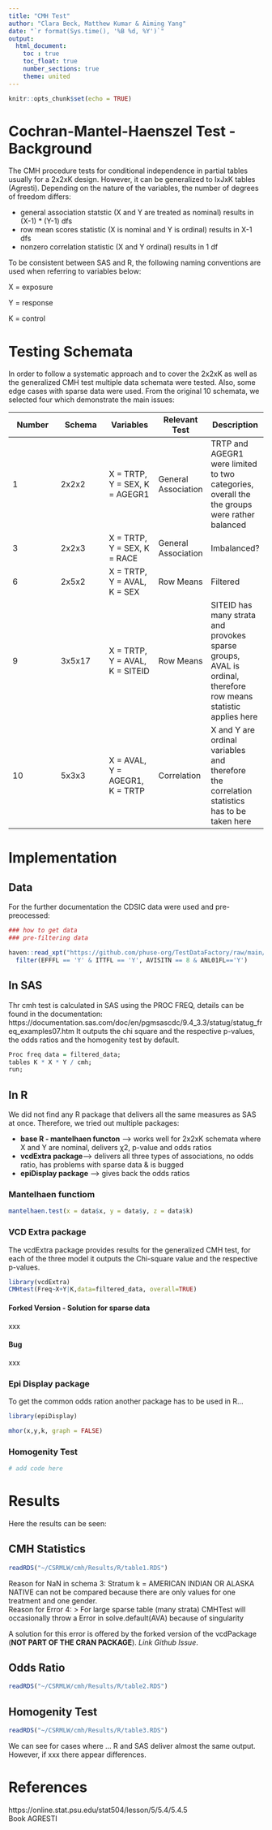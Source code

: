 ```yaml
---
title: "CMH Test"
author: "Clara Beck, Matthew Kumar & Aiming Yang"
date: "`r format(Sys.time(), '%B %d, %Y')`"
output: 
  html_document:
    toc : true
    toc_float: true
    number_sections: true
    theme: united
---
```


```r
knitr::opts_chunk$set(echo = TRUE)
```

# Cochran-Mantel-Haenszel Test - Background

The CMH procedure tests for conditional independence in partial tables usually for a 2x2xK design. However, it can be generalized to IxJxK tables (Agresti). Depending on the nature of the variables, the number of degrees of freedom differs: 

- general association statstic (X and Y are treated as nominal) results in (X-1) * (Y-1) dfs
- row mean scores statistic (X is nominal and Y is ordinal) results in X-1 dfs
- nonzero correlation statistic (X and Y ordinal) results in 1 df

To be consistent between SAS and R, the following naming conventions are used when referring to variables below: 

X = exposure 

Y = response 

K = control 


# Testing Schemata

In order to follow a systematic approach and to cover the 2x2xK as well as the generalized CMH test multiple data schemata were tested. Also, some edge cases with sparse data were used. From the original 10 schemata, we selected four which demonstrate the main issues: 

| Number  | Schema |  Variables | Relevant Test | Description |   
|---|---|---|---|---|
|  1 | 2x2x2   | X = TRTP, Y = SEX, K = AGEGR1  | General Association | TRTP and AGEGR1 were limited to two categories, overall the the groups were rather balanced |   
|   3| 2x2x3  | X = TRTP, Y = SEX, K = RACE  |  General Association |   Imbalanced?|
|   6| 2x5x2  | X = TRTP, Y = AVAL, K = SEX  |  Row Means |   Filtered|
|   9|  3x5x17 |X = TRTP, Y = AVAL, K = SITEID   | Row Means   | SITEID has many strata and provokes sparse groups, AVAL is ordinal, therefore row means statistic applies here  | 
| 10 | 5x3x3  | X = AVAL, Y = AGEGR1, K = TRTP |  Correlation | X and Y are ordinal variables and therefore the correlation statistics has to be taken here |

# Implementation

## Data 

For the further documentation the CDSIC data were used and pre-preocessed: 

```r
### how to get data 
### pre-filtering data 

haven::read_xpt("https://github.com/phuse-org/TestDataFactory/raw/main/Updated/TDF_ADaM/adcibc.xpt") %>% 
  filter(EFFFL == 'Y' & ITTFL == 'Y', AVISITN == 8 & ANL01FL=='Y') 

```


## In SAS 

Thr cmh test is calculated in SAS using the PROC FREQ, details can be found in the documentation:
https://documentation.sas.com/doc/en/pgmsascdc/9.4_3.3/statug/statug_freq_examples07.htm
It outputs the chi square and the respective p-values, the odds ratios and the homogenity test by default. 

```r

Proc freq data = filtered_data; 
tables K * X * Y / cmh; 
run; 

```


## In R 

We did not find any R package that delivers all the same measures as SAS at once. Therefore, we tried out multiple packages: 

- **base R - mantelhaen functon** --> works well for 2x2xK schemata where X and Y are nominal, delivers χ2, p-value and odds ratios
- **vcdExtra package**--> delivers all three types of associations, no odds ratio, has problems with sparse data & is bugged
- **epiDisplay package** --> gives back the odds ratios


### Mantelhaen functiom

```r
mantelhaen.test(x = data$x, y = data$y, z = data$k)
```


### VCD Extra package 

The vcdExtra package provides results for the generalized CMH test, for each of the three model it outputs the Chi-square value and the respective p-values. 

```r
library(vcdExtra)
CMHtest(Freq~X+Y|K,data=filtered_data, overall=TRUE) 
```

#### Forked Version - Solution for sparse data

xxx

#### Bug 

xxx

### Epi Display package 

To get the common odds ration another package has to be used in R...

```r
library(epiDisplay) 

mhor(x,y,k, graph = FALSE)
```


### Homogenity Test

```r
# add code here
```




# Results

Here the results can be seen: 


## CMH Statistics 
```r
readRDS("~/CSRMLW/cmh/Results/R/table1.RDS")
```


Reason for NaN in schema 3: Stratum k = AMERICAN INDIAN OR ALASKA NATIVE can not be compared because there are only values for one treatment and one gender.  
Reason for Error 4: 
> For large sparse table (many strata) CMHTest will occasionally throw a Error in solve.default(AVA) because of singularity

A solution for this error is offered by the forked version of the vcdPackage (**NOT PART OF THE CRAN PACKAGE**). _Link Github Issue_.

## Odds Ratio

```r
readRDS("~/CSRMLW/cmh/Results/R/table2.RDS")
```

## Homogenity Test

```r
readRDS("~/CSRMLW/cmh/Results/R/table3.RDS")
```


We can see for cases where ... R and SAS deliver almost the same output. However, if xxx there appear differences. 

# References

https://online.stat.psu.edu/stat504/lesson/5/5.4/5.4.5  
Book AGRESTI
